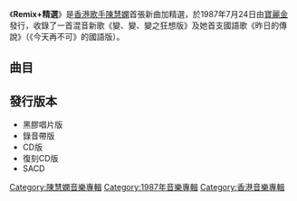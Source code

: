 {{Infobox Album 
| Name		= Remix+精選
| Type		= [[精選輯|精選輯]]
| Artist	= [[陳慧嫻|陳慧嫻]] 
| Cover		= 陳慧嫻 Remix+精選.jpg
| Released	= 1987年7月24日
| Recorded	= 1983年－1987年
| Length	= 49:59
| Genre		= [[粵語流行音樂|粵語流行音樂]] 
| Label		= [[寶麗金|寶麗金]]
| Producer	= 見[[#曲目|曲目列表]]
| Last album	= [[變變變_(陳慧嫻專輯)|變、變、變]] <br>（1987年2月19日）
| This album	= '''Remix+精選'''<br>（1987年7月24日）
| Next album	= [[嫻情|嫻情]]<br>（1988年1月15日）
}}
《'''Remix+精選'''》是[[香港|香港]][[歌手|歌手]][[陳慧嫻|陳慧嫻]]首張新曲加精選，於1987年7月24日由[[寶麗金|寶麗金]]發行，收錄了一首混音新歌《變、變、變之狂想版》及她首支國語歌《昨日的傳說》（《今天再不可》的國語版）。

==曲目==
{{Tracklist
| total_length = 49:59
| font_size = 

| extra_column = 選自

| title1 = 變、變、變之狂想版
| note1 = 
| longnote1 = 
| music1 = [[馬場孝幸|馬場孝幸]]
| lyrics1 = [[林敏驄|林敏驄]]
| arranger1 = [[歐丁玉|歐丁玉]]
| producer1 = 歐丁玉、[[李振權|李振權]]
| length1 = 5:04
| extra1 = '''首次收錄'''

| title2 = 玻璃窗的愛
| note2 = 
| longnote2 = 
| music2 = 安格斯
| lyrics2 = 安格斯
| arranger2 = 安格斯
| producer2 = 安格斯
| extra2 = [[故事的感覺|故事的感覺]]
| length2 = 4:21

| title3 = 痴情意外
| note3 = 
| longnote3 = 
| music3 = [[玉置浩二|玉置浩二]]
| lyrics3 = [[潘源良|潘源良]]、[[時葆茵|時葆茵]]
| arranger3 = [[鮑比達|鮑比達]]
| producer3 = [[歐丁玉|歐丁玉]]
| extra3 = [[反叛|反叛]]
| length3 = 3:44

| title4 = 無意逗留
| note4 = 
| longnote4 = 
| music4 = [[湯正川|湯正川]]
| lyrics4 = 湯正川
| arranger4 = [[法安利|法安利]]
| producer4 = 李振權
| extra4 = [[陳慧嫻_(專輯)|陳慧嫻]]
| length4 = 3:38

| title5 = 逝去的諾言
| note5 = 
| longnote5 = 
| music5 = 安格斯
| lyrics5 = 安格斯
| arranger5 = 安格斯
| producer5 = 安格斯
| extra5 = [[少女雜誌|少女雜誌]]
| length5 = 4:03

| title6 = 反叛
| note6 = 
| longnote6 = 
| music6 = 渡邊茂樹
| lyrics6 = 林振強
| arranger6 = 渡邊茂樹
| producer6 = 歐丁玉
| extra6 = 反叛
| length6 = 4:20

| title7 = 花店
| note7 = 
| longnote7 = 
| music7 = [[林敏怡|林敏怡]]
| lyrics7 = [[林敏驄|林敏驄]]
| arranger7 = 林敏怡
| producer7 = 李振權
| extra7 = 陳慧嫻
| length7 = 3:56

| title8 = 痴情夢醒
| note8 = 
| longnote8 = 
| music8 = 安格斯
| lyrics8 = 安格斯
| arranger8 = 安格斯
| producer8 = 安格斯
| extra8 = 少女雜誌
| length8 = 5:23

| title9 = 為何仍是你
| note9 = 
| longnote9 = 
| music9 = 林敏驄
| lyrics9 = 林敏驄
| arranger9 = 林敏驄、盧東尼
| producer9 = 李振權
| extra9 = 陳慧嫻
| length9 = 4:10

| title10 = 多少柔情多少夢
| note10 = 
| longnote10 = 
| music10 = 安格斯
| lyrics10 = 安格斯
| arranger10 = 安格斯
| producer10 = 安格斯
| extra10 = 故事的感覺
| length10 = 4:05

| title11 = 讓我快樂
| note11 = 
| longnote11 = 
| music11 = 安格斯
| lyrics11 = 安格斯
| arranger11 = 安格斯
| producer11 = 安格斯
| extra11 = 少女雜誌
| length11 = 3:30

| title12 = 昨日的傳說
| note12 = 《今天再不可》國語版
| longnote12 = 
| music12 = 安格斯
| lyrics12 = [[黃建昌|黃建昌]]
| arranger12 = 安格斯
| producer12 = 歐丁玉、李振權
| length12 = 3:38
| extra12 = '''首次收錄'''
}}

==發行版本==
*黑膠唱片版
*錄音帶版
*CD版
*復刻CD版
*SACD
{{陳慧嫻}}

[[Category:陳慧嫻音樂專輯|Category:陳慧嫻音樂專輯]]
[[Category:1987年音樂專輯|Category:1987年音樂專輯]]
[[Category:香港音樂專輯|Category:香港音樂專輯]]